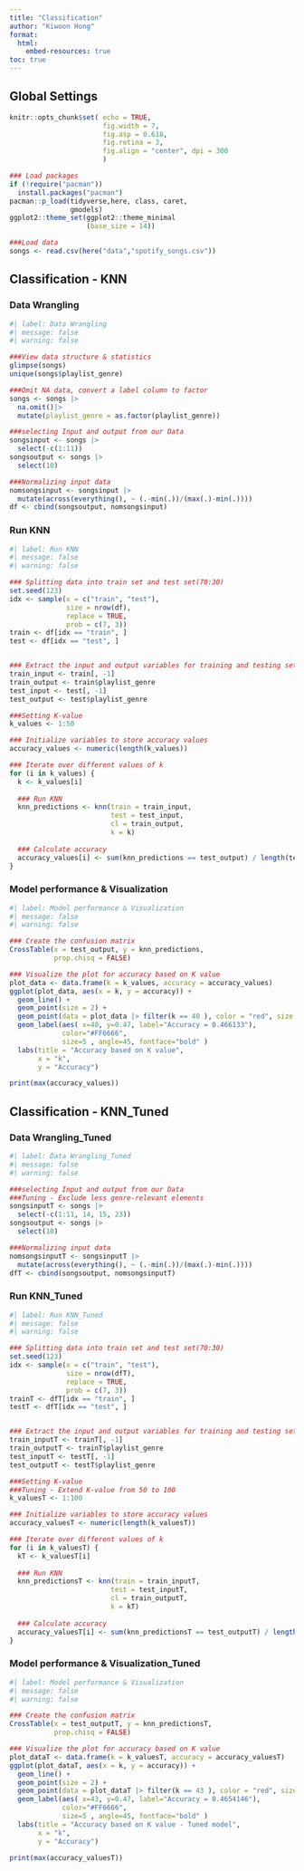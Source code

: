 ```yaml
---
title: "Classification"
author: "Kiwoon Hong"
format:
  html:
    embed-resources: true
toc: true
---
```


## Global Settings

```r
knitr::opts_chunk$set( echo = TRUE,
                       fig.width = 7,
                       fig.asp = 0.618,
                       fig.retina = 3,
                       fig.align = "center", dpi = 300
                       )

### Load packages
if (!require("pacman"))
  install.packages("pacman")
pacman::p_load(tidyverse,here, class, caret,
               gmodels)
ggplot2::theme_set(ggplot2::theme_minimal
                   (base_size = 14))

###Load data
songs <- read.csv(here("data","spotify_songs.csv"))
```

## Classification - KNN

### Data Wrangling
```r
#| label: Data Wrangling
#| message: false
#| warning: false

###View data structure & statistics
glimpse(songs)
unique(songs$playlist_genre)

###Omit NA data, convert a label column to factor
songs <- songs |>
  na.omit()|>
  mutate(playlist_genre = as.factor(playlist_genre))

###selecting Input and output from our Data
songsinput <- songs |>
  select(-c(1:11))
songsoutput <- songs |>
  select(10)

###Normalizing input data
nomsongsinput <- songsinput |>
  mutate(across(everything(), ~ (.-min(.))/(max(.)-min(.))))
df <- cbind(songsoutput, nomsongsinput)
```

### Run KNN
```r
#| label: Run KNN
#| message: false
#| warning: false

### Splitting data into train set and test set(70:30)
set.seed(123)
idx <- sample(x = c("train", "test"),
              size = nrow(df),
              replace = TRUE,
              prob = c(7, 3))
train <- df[idx == "train", ]
test <- df[idx == "test", ]


### Extract the input and output variables for training and testing sets
train_input <- train[, -1]
train_output <- train$playlist_genre
test_input <- test[, -1]  
test_output <- test$playlist_genre

###Setting K-value
k_values <- 1:50

### Initialize variables to store accuracy values
accuracy_values <- numeric(length(k_values))

### Iterate over different values of k
for (i in k_values) {
  k <- k_values[i]
  
  ### Run KNN
  knn_predictions <- knn(train = train_input,
                         test = test_input,
                         cl = train_output,
                         k = k)
  
  ### Calculate accuracy
  accuracy_values[i] <- sum(knn_predictions == test_output) / length(test_output)
}
```

### Model performance & Visualization
```r
#| label: Model performance & Visualization
#| message: false
#| warning: false

### Create the confusion matrix
CrossTable(x = test_output, y = knn_predictions,
           prop.chisq = FALSE)

### Visualize the plot for accuracy based on K value
plot_data <- data.frame(k = k_values, accuracy = accuracy_values)
ggplot(plot_data, aes(x = k, y = accuracy)) +
  geom_line() +
  geom_point(size = 2) +
  geom_point(data = plot_data |> filter(k == 40 ), color = "red", size =2) +
  geom_label(aes( x=40, y=0.47, label="Accuracy = 0.466133"),                  
             color="#FF6666", 
             size=5 , angle=45, fontface="bold" )
  labs(title = "Accuracy based on K value",
       x = "k",
       y = "Accuracy")

print(max(accuracy_values))
```

## Classification - KNN_Tuned

### Data Wrangling_Tuned
```r
#| label: Data Wrangling_Tuned
#| message: false
#| warning: false

###selecting Input and output from our Data
###Tuning - Exclude less genre-relevant elements
songsinputT <- songs |>
  select(-c(1:11, 14, 15, 23))
songsoutput <- songs |>
  select(10)

###Normalizing input data
nomsongsinputT <- songsinputT |>
  mutate(across(everything(), ~ (.-min(.))/(max(.)-min(.))))
dfT <- cbind(songsoutput, nomsongsinputT)
```

### Run KNN_Tuned
```r
#| label: Run KNN_Tuned
#| message: false
#| warning: false

### Splitting data into train set and test set(70:30)
set.seed(123)
idx <- sample(x = c("train", "test"),
              size = nrow(dfT),
              replace = TRUE,
              prob = c(7, 3))
trainT <- dfT[idx == "train", ]
testT <- dfT[idx == "test", ]


### Extract the input and output variables for training and testing sets
train_inputT <- trainT[, -1]
train_outputT <- trainT$playlist_genre
test_inputT <- testT[, -1]  
test_outputT <- testT$playlist_genre

###Setting K-value
###Tuning - Extend K-value from 50 to 100
k_valuesT <- 1:100

### Initialize variables to store accuracy values
accuracy_valuesT <- numeric(length(k_valuesT))

### Iterate over different values of k
for (i in k_valuesT) {
  kT <- k_valuesT[i]
  
  ### Run KNN
  knn_predictionsT <- knn(train = train_inputT,
                         test = test_inputT,
                         cl = train_outputT,
                         k = kT)
  
  ### Calculate accuracy
  accuracy_valuesT[i] <- sum(knn_predictionsT == test_outputT) / length(test_outputT)
}
```

### Model performance & Visualization_Tuned
```r
#| label: Model performance & Visualization
#| message: false
#| warning: false

### Create the confusion matrix
CrossTable(x = test_outputT, y = knn_predictionsT,
           prop.chisq = FALSE)

### Visualize the plot for accuracy based on K value
plot_dataT <- data.frame(k = k_valuesT, accuracy = accuracy_valuesT)
ggplot(plot_dataT, aes(x = k, y = accuracy)) +
  geom_line() +
  geom_point(size = 2) +
  geom_point(data = plot_dataT |> filter(k == 43 ), color = "red", size =2) +
  geom_label(aes( x=43, y=0.47, label="Accuracy = 0.4654146"),                  
             color="#FF6666", 
             size=5 , angle=45, fontface="bold" )
  labs(title = "Accuracy based on K value - Tuned model",
       x = "k",
       y = "Accuracy")

print(max(accuracy_valuesT))
```

